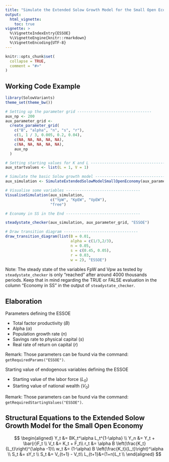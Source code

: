 ```yaml
---
title: "Simulate the Extended Solow Growth Model for the Small Open Economy"
output:
  html_vignette:
    toc: true
vignette: >
  %\VignetteIndexEntry{ESSOE}
  %\VignetteEngine{knitr::rmarkdown}
  %\VignetteEncoding{UTF-8}
---
```


```r
knitr::opts_chunk$set(
  collapse = TRUE,
  comment = "#>"
)
```

## Working Code Example
```r
library(SolowVariants)
theme_set(theme_bw())

# Setting up the parameter grid ---------------------------------
aux_np <- 200
aux_parameter_grid <-
  create_parameter_grid(
    c("B", "alpha", "n", "s", "r"),
    c(1, 1 / 3, 0.005, 0.2, 0.04),
    c(NA, NA, NA, NA, NA),
    c(NA, NA, NA, NA, NA),
    aux_np
  )

# Setting starting values for K and L ---------------------------------
aux_startvalues <- list(L = 1, V = 1)

# Simulate the basic Solow growth model ---------------------------------
aux_simulation <- SimulateExtendedSolowModelSmallOpenEconomy(aux_parameter_grid, aux_np,aux_startvalues)

# Visualise some variables ---------------------------------
VisualiseSimulation(aux_simulation,
                    c("YpW", "KpEW", "VpEW"), 
                    "free")

# Economy in SS in the End ---------------------------------

steadystate_checker(aux_simulation, aux_parameter_grid, "ESSOE")

# Draw transition diagram ---------------------------------
draw_transition_diagram(list(B = 0.01,
                             alpha = c(1/3,2/3), 
                             n = 0.05, 
                             s = c(0.45, 0.05),
                             r = 0.03,
                             w = 2), "ESSOE")

```
Note: The steady state of the variables FpW and Vpw as tested by `steadystate_checker` is only "reached" after around 4000 thousands periods. Keep that in mind regarding the TRUE or FALSE evaluation in the column "Economy in SS" in the output of `steadystate_checker`.

## Elaboration
Parameters defining the ESSOE

* Total factor productivity ($B$)
* Alpha ($\alpha$)
* Population growth rate ($n$)
* Savings rate to physical capital ($s$)
* Real rate of return on capital ($r$)

Remark: Those parameters can be found via the command: `getRequiredParams("ESSOE")`.


Starting value of endogenous variables defining the ESSOE

* Starting value of the labor force ($L_0$)
* Starting value of national wealth ($V_0$)

Remark: Those parameters can be found via the command: `getRequiredStartingValues("ESSOE")`.

## Structural Equations to the Extended Solow Growth Model for the Small Open Economy
$$
\begin{aligned}
Y_t &= BK_t^\alpha L_t^{1-\alpha} \\
Y_n &= Y_t + \bar{r}F_t \\
V_t &= K_t + F_t\\
r_t &= \alpha B \left(\frac{K_t}{L_t}\right)^{\alpha -1}\\
w_t &= (1-\alpha) B \left(\frac{K_t}{L_t}\right)^\alpha \\
S_t &= sY_t \\
S_t &= V_{t+1} - V_t\\
L_{t+1}&=(1+n)L_t \\
\end{aligned}
$$
